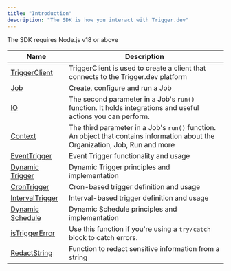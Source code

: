 ```yaml
---
title: "Introduction"
description: "The SDK is how you interact with Trigger.dev"
---
```


<Note>The SDK requires Node.js v18 or above</Note>

| Name                                     | Description                                                                                                                    |
| ---------------------------------------- | ------------------------------------------------------------------------------------------------------------------------------ |
| [TriggerClient](//sdk/triggerclient)     | TriggerClient is used to create a client that connects to the Trigger.dev platform                                             |
| [Job](/sdk/job)                          | Create, configure and run a Job                                                                                                |
| [IO](/sdk/io)                            | The second parameter in a Job's `run()` function. It holds integrations and useful actions you can perform.                    |
| [Context](/sdk/context)                  | The third parameter in a Job's `run()` function. An object that contains information about the Organization, Job, Run and more |
| [EventTrigger](/sdk/eventtrigger)        | Event Trigger functionality and usage                                                                                          |
| [Dynamic Trigger](/sdk/dynamic-trigger)  | Dynamic Trigger principles and implementation                                                                                  |
| [CronTrigger](/sdk/crontrigger)          | Cron-based trigger definition and usage                                                                                        |
| [IntervalTrigger](/sdk/intervaltrigger)  | Interval-based trigger definition and usage                                                                                    |
| [Dynamic Schedule](/sdk/dynamicschedule) | Dynamic Schedule principles and implementation                                                                                 |
| [isTriggerError](/sdk/istriggererror)    | Use this function if you're using a `try/catch` block to catch errors.                                                         |
| [RedactString](/sdk/redactstring)        | Function to redact sensitive information from a string                                                                         |
